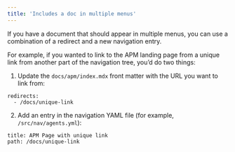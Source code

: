 ```yaml
---
title: 'Includes a doc in multiple menus'
---
```


If you have a document that should appear in multiple menus, you can use a combination of a redirect and a new navigation entry.

For example, if you wanted to link to the APM landing page from a unique link from another part of the navigation tree, you’d do two things:

1. Update the `docs/apm/index.mdx` front matter with the URL you want to link from:

```
redirects:
  - /docs/unique-link
```

2. Add an entry in the navigation YAML file (for example, `/src/nav/agents.yml`):

```
title: APM Page with unique link
path: /docs/unique-link 
```